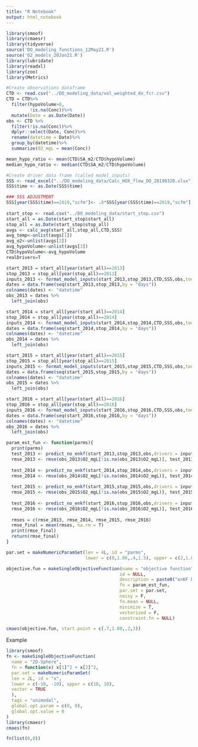 ```yaml
---
title: "R Notebook"
output: html_notebook
---
```


```r
library(smoof)
library(cmaesr)
library(tidyverse)
source('DO_modeling_functions_12May21.R')
source('O2_models_20Jan21.R')
library(lubridate)
library(readxl)
library(zoo)
library(Metrics)
```

```r
#Create observations dataframe
CTD <- read.csv("../DO_modeling_data/vol_weighted_do_fcr.csv")
CTD = CTD%>%
  filter(hypoVolume>0,
         !is.na(Conc))%>%
  mutate(Date = as.Date(Date))
obs <- CTD %>%
  filter(!is.na(Conc))%>%
  dplyr::select(Date, Conc)%>%
  rename(datetime = Date)%>%
  group_by(datetime)%>%
  summarize(O2_mgL = mean(Conc))

mean_hypo_ratio <- mean(CTD$SA_m2/CTD$hypoVolume)
median_hypo_ratio <- median(CTD$SA_m2/CTD$hypoVolume)

#Create driver data frame (called model_inputs)
SSS <- read_excel("../DO_modeling_data/Calc_HOX_flow_DO_20190320.xlsx") 
SSS$time <- as.Date(SSS$time)

### SSS ADJUSTMENT
SSS[year(SSS$time)==2019,"scfm"]<- .8*SSS[year(SSS$time)==2019,"scfm"]
  
start_stop <- read.csv("../DO_modeling_data/start_stop.csv")
start_all = as.Date(start_stop$start_all)
stop_all = as.Date(start_stop$stop_all)
avgs <- calc_avg(start_all,stop_all,CTD,SSS)
avg_temp<-unlist(avgs[1])
avg_o2<-unlist(avgs[2])
avg_hypoVolume<-unlist(avgs[3])
CTD$hypoVolume<-avg_hypoVolume
realDrivers=T

start_2013 = start_all[year(start_all)==2013]
stop_2013 = stop_all[year(stop_all)==2013]
inputs_2013 <- format_model_inputs(start_2013,stop_2013,CTD,SSS,obs,today = stop_2013, realDrivers = realDrivers)
dates = data.frame(seq(start_2013,stop_2013,by = "days"))
colnames(dates) <- "datetime"
obs_2013 = dates %>%
  left_join(obs)

start_2014 = start_all[year(start_all)==2014]
stop_2014 = stop_all[year(stop_all)==2014]
inputs_2014 <- format_model_inputs(start_2014,stop_2014,CTD,SSS,obs,today = stop_2014, realDrivers = realDrivers)
dates = data.frame(seq(start_2014,stop_2014,by = "days"))
colnames(dates) <- "datetime"
obs_2014 = dates %>%
  left_join(obs)

start_2015 = start_all[year(start_all)==2015]
stop_2015 = stop_all[year(stop_all)==2015]
inputs_2015 <- format_model_inputs(start_2015,stop_2015,CTD,SSS,obs,today = stop_2015, realDrivers = realDrivers)
dates = data.frame(seq(start_2015,stop_2015,by = "days"))
colnames(dates) <- "datetime"
obs_2015 = dates %>%
  left_join(obs)

start_2016 = start_all[year(start_all)==2016]
stop_2016 = stop_all[year(stop_all)==2016]
inputs_2016 <- format_model_inputs(start_2016,stop_2016,CTD,SSS,obs,today = stop_2016, realDrivers = realDrivers)
dates = data.frame(seq(start_2016,stop_2016,by = "days"))
colnames(dates) <- "datetime"
obs_2016 = dates %>%
  left_join(obs)
```

```r
param_est_fun <- function(parms){
  print(parms)
  test_2013 <- predict_no_enkf(start_2013,stop_2013,obs,drivers = inputs_2013,parms = parms, model = O2_model)
  rmse_2013 <- rmse(obs_2013$O2_mgL[!is.na(obs_2013$O2_mgL)], test_2013$Y[!is.na(obs_2013$O2_mgL)])
  
  test_2014 <- predict_no_enkf(start_2014,stop_2014,obs,drivers = inputs_2014,parms = parms, model = O2_model)
  rmse_2014 <- rmse(obs_2014$O2_mgL[!is.na(obs_2014$O2_mgL)], test_2014$Y[!is.na(obs_2014$O2_mgL)])
    
  test_2015 <- predict_no_enkf(start_2015,stop_2015,obs,drivers = inputs_2015,parms = parms, model = O2_model)
  rmse_2015 <- rmse(obs_2015$O2_mgL[!is.na(obs_2015$O2_mgL)], test_2015$Y[!is.na(obs_2015$O2_mgL)])
  
  test_2016 <- predict_no_enkf(start_2016,stop_2016,obs,drivers = inputs_2016,parms = parms, model = O2_model)
  rmse_2016 <- rmse(obs_2016$O2_mgL[!is.na(obs_2016$O2_mgL)], test_2016$Y[!is.na(obs_2016$O2_mgL)])
    
  rmses = c(rmse_2013, rmse_2014, rmse_2015, rmse_2016)
  rmse_final = mean(rmses, na.rm = T)
  print(rmse_final)
  return(rmse_final)
}
```

```r
par.set = makeNumericParamSet(len = 4L, id = "parms",
                              lower = c(0,1.06,.4,1.5), upper = c(2,1.09,1.7,4.5),vector = TRUE) 

objective.fun = makeSingleObjectiveFunction(name = "objective function", 
                                           id = NULL,
                                           description = paste0("enKF DO function for all years"), 
                                           fn = param_est_fun, 
                                           par.set = par.set,
                                           noisy = F, 
                                           fn.mean = NULL,
                                           minimize = T, 
                                           vectorized = F, 
                                           constraint.fn = NULL)

cmaes(objective.fun, start.point = c(.7,1.08,.2,3))
```

Example
```r
library(smoof)
fn <- makeSingleObjectiveFunction(
  name = "2D-Sphere",
  fn = function(x) x[1]^2 + x[2]^2,
  par.set = makeNumericParamSet(
  len = 2L, id = "x",
  lower = c(-10, -10), upper = c(10, 10),
  vector = TRUE
  ),
  tags = "unimodal",
  global.opt.param = c(0, 0),
  global.opt.value = 0
)
library(cmaesr)
cmaes(fn)

fn(list(0,0))
```



